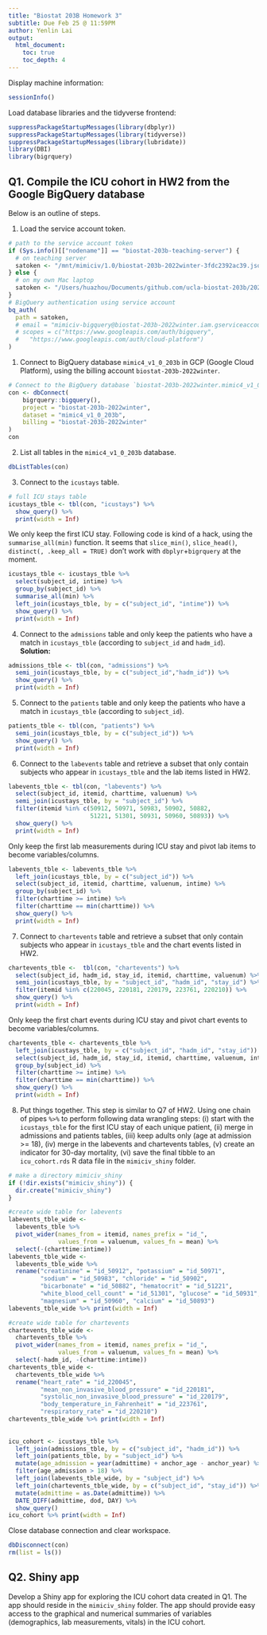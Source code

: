 ```yaml
---
title: "Biostat 203B Homework 3"
subtitle: Due Feb 25 @ 11:59PM
author: Yenlin Lai
output: 
  html_document:
    toc: true
    toc_depth: 4 
---
```


Display machine information:
```r
sessionInfo()
```

Load database libraries and the tidyverse frontend:
```r
suppressPackageStartupMessages(library(dbplyr))
suppressPackageStartupMessages(library(tidyverse))
suppressPackageStartupMessages(library(lubridate))
library(DBI)
library(bigrquery)
```

## Q1. Compile the ICU cohort in HW2 from the Google BigQuery database 

Below is an outline of steps.

1. Load the service account token.
```r
# path to the service account token 
if (Sys.info()[["nodename"]] == "biostat-203b-teaching-server") {
  # on teaching server
  satoken <- "/mnt/mimiciv/1.0/biostat-203b-2022winter-3fdc2392ac39.json"
} else {
  # on my own Mac laptop
  satoken <- "/Users/huazhou/Documents/github.com/ucla-biostat-203b/2022winter/hw/hw3/biostat-203b-2022winter-3fdc2392ac39.json"
}
# BigQuery authentication using service account
bq_auth(
  path = satoken,
  # email = "mimiciv-bigquery@biostat-203b-2022winter.iam.gserviceaccount.com",
  # scopes = c("https://www.googleapis.com/auth/bigquery",
  #   "https://www.googleapis.com/auth/cloud-platform")
)
```

1. Connect to BigQuery database `mimic4_v1_0_203b` in GCP (Google Cloud Platform), using the billing account `biostat-203b-2022winter`.
```r
# Connect to the BigQuery database `biostat-203b-2022winter.mimic4_v1_0_203b`
con <- dbConnect(
    bigrquery::bigquery(),
    project = "biostat-203b-2022winter",
    dataset = "mimic4_v1_0_203b",
    billing = "biostat-203b-2022winter"
)
con
```

2. List all tables in the `mimic4_v1_0_203b` database.
```r
dbListTables(con)
```

3. Connect to the `icustays` table.
```r
# full ICU stays table
icustays_tble <- tbl(con, "icustays") %>%
  show_query() %>%
  print(width = Inf)
```
We only keep the first ICU stay. Following code is kind of a hack, using the `summarise_all(min)` function. It seems that `slice_min()`, `slice_head()`, `distinct(, .keep_all = TRUE)` don't work with `dbplyr`+`bigrquery` at the moment.
```r
icustays_tble <- icustays_tble %>% 
  select(subject_id, intime) %>% 
  group_by(subject_id) %>% 
  summarise_all(min) %>%
  left_join(icustays_tble, by = c("subject_id", "intime")) %>%
  show_query() %>%
  print(width = Inf)
```


4. Connect to the `admissions` table and only keep the patients who have a match in `icustays_tble` (according to `subject_id` and `hadm_id`).  
**Solution:**  
```r
admissions_tble <- tbl(con, "admissions") %>%
  semi_join(icustays_tble, by = c("subject_id","hadm_id")) %>%
  show_query() %>% 
  print(width = Inf)
```

5. Connect to the `patients` table and only keep the patients who have a match in `icustays_tble` (according to `subject_id`).
```r
patients_tble <- tbl(con, "patients") %>%
  semi_join(icustays_tble, by = c("subject_id")) %>%
  show_query() %>% 
  print(width = Inf)
```

6. Connect to the `labevents` table and retrieve a subset that only contain subjects who appear in `icustays_tble` and the lab items listed in HW2. 
```r
labevents_tble <- tbl(con, "labevents") %>%
  select(subject_id, itemid, charttime, valuenum) %>% 
  semi_join(icustays_tble, by = "subject_id") %>% 
  filter(itemid %in% c(50912, 50971, 50983, 50902, 50882,
                       51221, 51301, 50931, 50960, 50893)) %>%
  show_query() %>%
  print(width = Inf)
```
Only keep the first lab measurements during ICU stay and pivot lab items to become variables/columns.
```r
labevents_tble <- labevents_tble %>%
  left_join(icustays_tble, by = c("subject_id")) %>% 
  select(subject_id, itemid, charttime, valuenum, intime) %>% 
  group_by(subject_id) %>% 
  filter(charttime >= intime) %>% 
  filter(charttime == min(charttime)) %>% 
  show_query() %>%
  print(width = Inf)
```

7. Connect to `chartevents` table and retrieve a subset that only contain subjects who appear in `icustays_tble` and the chart events listed in HW2.
```r
chartevents_tble <-  tbl(con, "chartevents") %>%
  select(subject_id, hadm_id, stay_id, itemid, charttime, valuenum) %>% 
  semi_join(icustays_tble, by = "subject_id", "hadm_id", "stay_id") %>% 
  filter(itemid %in% c(220045, 220181, 220179, 223761, 220210)) %>%
  show_query() %>%
  print(width = Inf)
```
Only keep the first chart events during ICU stay and pivot chart events to become variables/columns.
```r
chartevents_tble <- chartevents_tble %>%
  left_join(icustays_tble, by = c("subject_id", "hadm_id", "stay_id")) %>% 
  select(subject_id, hadm_id, stay_id, itemid, charttime, valuenum, intime) %>% 
  group_by(subject_id) %>% 
  filter(charttime >= intime) %>% 
  filter(charttime == min(charttime)) %>% 
  show_query() %>%
  print(width = Inf)

```

8. Put things together. This step is similar to Q7 of HW2. Using one chain of pipes `%>%` to perform following data wrangling steps: (i) start with the `icustays_tble` for the first ICU stay of each unique patient, (ii) merge in admissions and patients tables, (iii) keep adults only (age at admission >= 18), (iv) merge in the labevents and chartevents tables, (v) create an indicator for 30-day mortality, (vi) save the final tibble to an `icu_cohort.rds` R data file in the `mimiciv_shiny` folder.

```r
# make a directory mimiciv_shiny
if (!dir.exists("mimiciv_shiny")) {
  dir.create("mimiciv_shiny")
}
```

```r
#create wide table for labevents 
labevents_tble_wide <- 
  labevents_tble %>% 
  pivot_wider(names_from = itemid, names_prefix = "id_",
              values_from = valuenum, values_fn = mean) %>% 
  select(-(charttime:intime))
labevents_tble_wide <-
  labevents_tble_wide %>% 
  rename("creatinine" = "id_50912", "potassium" = "id_50971", 
         "sodium" = "id_50983", "chloride" = "id_50902", 
         "bicarbonate" = "id_50882", "hematocrit" = "id_51221",
         "white_blood_cell_count" = "id_51301", "glucose" = "id_50931",
         "magnesium" = "id_50960", "calcium" = "id_50893")
labevents_tble_wide %>% print(width = Inf)

#create wide table for chartevents 
chartevents_tble_wide <- 
  chartevents_tble %>% 
  pivot_wider(names_from = itemid, names_prefix = "id_",
              values_from = valuenum, values_fn = mean) %>% 
  select(-hadm_id, -(charttime:intime))
chartevents_tble_wide <-
  chartevents_tble_wide %>% 
  rename("heart_rate" = "id_220045",
         "mean_non_invasive_blood_pressure" = "id_220181",
         "systolic_non_invasive_blood_pressure" = "id_220179",
         "body_temperature_in_Fahrenheit" = "id_223761",
         "respiratory_rate" = "id_220210")
chartevents_tble_wide %>% print(width = Inf)
    
    
icu_cohort <- icustays_tble %>%
  left_join(admissions_tble, by = c("subject_id", "hadm_id")) %>% 
  left_join(patients_tble, by = "subject_id") %>% 
  mutate(age_admission = year(admittime) + anchor_age - anchor_year) %>% 
  filter(age_admission > 18) %>% 
  left_join(labevents_tble_wide, by = "subject_id") %>%
  left_join(chartevents_tble_wide, by = c("subject_id", "stay_id")) %>%
  mutate(admittime = as.Date(admittime)) %>% 
  DATE_DIFF(admittime, dod, DAY) %>% 
  show_query()
icu_cohort %>% print(width = Inf)
```

Close database connection and clear workspace.
```r
dbDisconnect(con)
rm(list = ls())
```

## Q2. Shiny app

Develop a Shiny app for exploring the ICU cohort data created in Q1. The app should reside in the `mimiciv_shiny` folder. The app should provide easy access to the graphical and numerical summaries of variables (demographics, lab measurements, vitals) in the ICU cohort.

